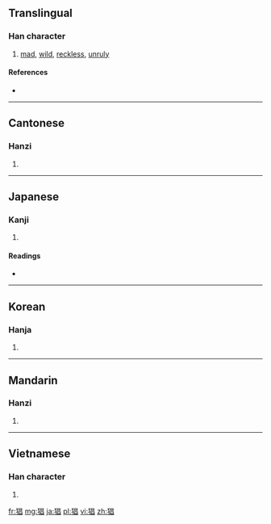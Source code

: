 ==Translingual==

===Han character===
{{Han char|rn=94|rad=犬|as=08|sn=11|four=4626<sub>0</sub>|canj=大竹日日 (KHAA)}}

# [[mad]], [[wild]], [[reckless]], [[unruly]]

====References====
* {{Han ref|kx=0713.170|dkj=20490|dj=1125.120|hdz=21353.040|uh=7316|ud=29462|bh=B273|bd=45683}}

----

==Cantonese==

===Hanzi===
{{yue-hanzi|jyut=|y=cheung1}}

# {{defn|lang=yue|sort=犬08}}

----

==Japanese==

===Kanji===
{{ja-kanji|grade=|rs=犬08}}

# {{defn|lang=ja|sort=犬08}}

====Readings====
* {{ja-readings|on=[[しょう]] (shō)|kun=[[くるう]] (kuruu)|nanori=}}

----

==Korean==

===Hanja===
{{ko-hanja|hangeul=창|eumhun=|rv=chang|mr=ch'ang|y=chang}}

# {{defn|lang=ko|sort=犬08}}

----

==Mandarin==

===Hanzi===
{{cmn-hanzi|pin=[[chāng]] ([[chang1]])|wg=ch'ang<sup>1</sup>}}

# {{defn|lang=cmn|sort=犬08}}

----

==Vietnamese==

===Han character===
{{vi-hantu|[[xương]]|rs=犬08}}

# {{defn|lang=vi|sort=犬08}}

[[fr:猖]]
[[mg:猖]]
[[ja:猖]]
[[pl:猖]]
[[vi:猖]]
[[zh:猖]]